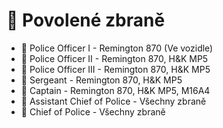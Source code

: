# 🔫 Povolené zbraně

* 👮 Police Officer I - Remington 870 (Ve vozidle)
* 👮 Police Officer II - Remington 870, H&K MP5
* 👮 Police Officer III - Remington 870, H&K MP5
* 👮 Sergeant - Remington 870, H&K MP5
* 👮 Captain - Remington 870, H&K MP5, M16A4
* 👮 Assistant Chief of Police - Všechny zbraně
* 👮 Chief of Police - Všechny zbraně